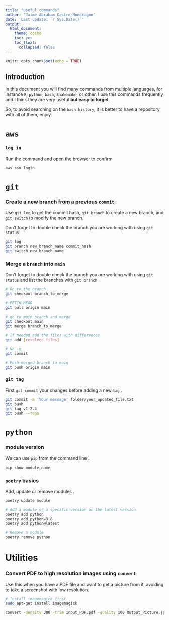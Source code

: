 ```yaml
---
title: "useful_commands"
author: "Jaime Abraham Castro-Mondragon"
date: 'Last update: `r Sys.Date()`'
output: 
  html_document:
    theme: cosmo
    toc: yes
    toc_float:
      collapsed: false
---
```


```r
knitr::opts_chunk$set(echo = TRUE)

```

## Introduction

In this document you will find many commands from multiple languages, for instance `R`, `python`, `bash`, `Snakemake`, or other. I use this commands frequently and I think they are very useful **but easy to forget**.

So, to avoid searching on the `bash history`, it is better to have a repository with all of them, enjoy.



# `aws`

### `log in`

Run the command and open the browser to confirm

```bash
aws sso login
```


# `git`

### Create a new branch from a previous `commit`

Use `git log` to get the commit hash, `git branch` to create a new branch, and `git switch` to modify the new branch.

Don't forget to double check the branch you are working with using `git status` 

```bash
git log
git branch new_branch_name commit_hash
git switch new_branch_name
```


### Merge a `branch` into `main`

Don't forget to double check the branch you are working with using `git status`  and list the branches with `git branch`

```bash

# Go to the branch
git checkout branch_to_merge

# FETCH_HEAD
git pull origin main

# go to main branch and merge
git checkout main
git merge branch_to_merge

# If needed add the files with differences
git add [resolved_files]

# No -m 
git commit

# Push merged branch to main
git push origin main
```



### `git tag`

First `git commit` your changes before adding a new `tag` .

```bash
git commit -m 'Your message' folder/your_updated_file.txt
git push
git tag v1.2.4
git push --tags
```



# `python`

### module version

We can use `pip` from the command line .

```bash
pip show module_name
```


### `poetry` basics

Add, update or remove modules .

```bash

poetry update module

# Add a module or a specific version or the latest version
poetry add python
poetry add python=3.8
poetry add python@latest

# Remove a module
poetry remove python
```


# Utilities

### Convert PDF to high resolution images using `convert`

Use this when you have a PDF file and want to get a picture from it, avoiding to take a screenshot with low resolution.

```bash

# Install imagemagick first
sudo apt-get install imagemagick

convert -density 300 -trim Input_PDF.pdf -quality 100 Output_Picture.jpg
```
